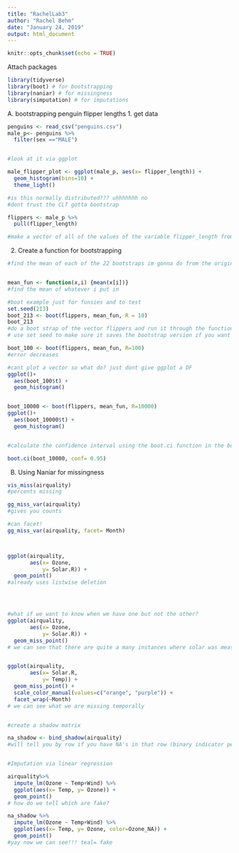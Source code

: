```yaml
---
title: "RachelLab3"
author: "Rachel Behm"
date: "January 24, 2019"
output: html_document
---
```


```r
knitr::opts_chunk$set(echo = TRUE)
```

Attach packages
```r
library(tidyverse)
library(boot) # for bootstrapping
library(naniar) # for missingness
library(simputation) # for imputations
```

A. bootstrapping penguin flipper lengths
1. get data
```r
penguins <- read_csv("penguins.csv")
male_p<- penguins %>% 
  filter(sex =="MALE")


#look at it via ggplot

male_flipper_plot <- ggplot(male_p, aes(x= flipper_length)) +
  geom_histogram(bins=10) + 
  theme_light()

#is this normally distributed??? uhhhhhhh no 
#dont trust the CLT gotta bootstrap

flippers <- male_p %>%
  pull(flipper_length)

#make a vector of all of the values of the variable flipper_length from male_p so i can use it as a function

```

2. Create a function for bootstrapping
```r
#find the mean of each of the 22 bootstraps im gonna do from the original 22 male penguin flippers dataset


mean_fun <- function(x,i) {mean(x[i])}
#find the mean of whatever i put in 

#boot example just for funsies and to test
set.seed(213)
boot_213 <- boot(flippers, mean_fun, R = 10)
boot_213
#do a boot strap of the vector flippers and run it through the function mean_fun. do this 10 times
# use set seed to make sure it saves the bootstrap version if you want it ( the number means nothing think of it like servers on MS) will help collaborators get the same number

boot_100 <- boot(flippers, mean_fun, R=100)
#error decreases

#cant plot a vector so what do? just dont give ggplot a DF
ggplot()+
  aes(boot_100$t) +
  geom_histogram()


boot_10000 <- boot(flippers, mean_fun, R=10000)
ggplot()+
  aes(boot_10000$t) +
  geom_histogram()


#calculate the confidence interval using the boot.ci function in the boot package

boot.ci(boot_10000, conf= 0.95)

```

B.  Using Naniar for missingness
```r
vis_miss(airquality)
#percents missing 

gg_miss_var(airquality)
#gives you counts

#can facet!
gg_miss_var(airquality, facet= Month)



ggplot(airquality,
       aes(x= Ozone,
           y= Solar.R)) + 
  geom_point()
#already uses listwise deletion




#what if we want to know when we have one but not the other?
ggplot(airquality,
       aes(x= Ozone,
           y= Solar.R)) + 
  geom_miss_point()
# we can see that there are quite a many instances where solar was measured but not Ozone


ggplot(airquality,
       aes(x= Solar.R,
           y= Temp)) + 
  geom_miss_point() +
  scale_color_manual(values=c("orange", "purple")) +
  facet_wrap(~Month)
# we can see what we are missing temporally


#create a shadow matrix

na_shadow <- bind_shadow(airquality)
#will tell you by row if you have NA's in that row (binary indicator per variable)


#Imputation via linear regression

airquality%>% 
  impute_lm(Ozone ~ Temp+Wind) %>%
  ggplot(aes(x= Temp, y= Ozone)) +
  geom_point()
# how do we tell which are fake?

na_shadow %>%
  impute_lm(Ozone ~ Temp+Wind) %>%
  ggplot(aes(x= Temp, y= Ozone, color=Ozone_NA)) +
  geom_point()
#yay now we can see!!! teal= fake
```

